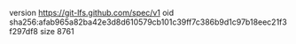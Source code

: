version https://git-lfs.github.com/spec/v1
oid sha256:afab965a82ba42e3d8d610579cb101c39ff7c386b9d1c97b18eec21f3f297df8
size 8761
